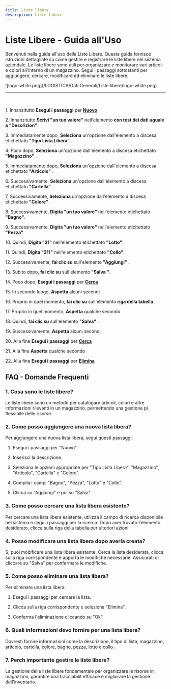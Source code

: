 ```yaml
---
title: Liste libere
description: Liste libere
---
```

# Liste Libere \- Guida all\'Uso

Benvenuti nella guida all\'uso delle Liste Libere\. Questa guida fornisce istruzioni dettagliate su come gestire e registrare le liste libere nel sistema aziendale\. Le liste libere sono utili per organizzare e monitorare vari articoli e colori all\'interno di un magazzino\. Segui i passaggi sottostanti per aggiungere\, cercare\, modificare ed eliminare le liste libere\.

![logo-white.png](/LOGISTICA/Dati Generali/Liste libere/logo-white.png)

---

&nbsp;

1\. Innanzitutto **Esegui i passaggi** per **[Nuovo](/docs/Z_Operazioni%20base/Nuovo)**

2\. Innanzitutto **Scrivi \"un tuo valore\"** nell\'elemento **con test dei dati uguale a \"Descrizion\"**\.

3\. Immediatamente dopo\, **Seleziona** un\'opzione dall\'elemento a discesa etichettato **\"Tipo Lista Libera\"** \.

4\. Poco dopo\, **Seleziona** un\'opzione dall\'elemento a discesa etichettato **\"Magazzino\"** \.

5\. Immediatamente dopo\, **Seleziona** un\'opzione dall\'elemento a discesa etichettato **\"Articolo\"** \.

6\. Successivamente\, **Seleziona** un\'opzione dall\'elemento a discesa etichettato **\"Cartella\"** \.

7\. Successivamente\, **Seleziona** un\'opzione dall\'elemento a discesa etichettato **\"Colore\"** \.

8\. Successivamente\, **Digita \"un tuo valore\"** nell\'elemento etichettato **\"Bagno\"**\.

9\. Successivamente\, **Digita \"un tuo valore\"** nell\'elemento etichettato **\"Pezza\"**\.

10\. Quindi\, **Digita \"21\"** nell\'elemento etichettato **\"Lotto\"**\.

11\. Quindi\, **Digita \"211\"** nell\'elemento etichettato **\"Collo\"**\.

12\. Successivamente\, **fai clic su** sull\'elemento **\"Aggiungi\"** \.

13\. Subito dopo\, **fai clic su** sull\'elemento **\"Salva \"**\.

14\. Poco dopo\, **Esegui i passaggi** per **[Cerca](/docs/Z_Operazioni%20base/Cerca)**

15\. In secondo luogo\, **Aspetta** alcuni secondi

16\. Proprio in quel momento\, **fai clic su** sull\'elemento **riga della tabella** \.

17\. Proprio in quel momento\, **Aspetta** qualche secondo

18\. Quindi\, **fai clic su** sull\'elemento **\"Salva\"** \.

19\. Successivamente\, **Aspetta** alcuni secondi

20\. Alla fine **Esegui i passaggi** per **[Cerca](/docs/Z_Operazioni%20base/Cerca)**

21\. Alla fine **Aspetta** qualche secondo

22\. Alla fine **Esegui i passaggi** per **[Elimina](/docs/Z_Operazioni%20base/Elimina)**

## FAQ \- Domande Frequenti

### 1\. **Cosa sono le liste libere\?**

Le liste libere sono un metodo per catalogare articoli\, colori e altre informazioni rilevanti in un magazzino\, permettendo una gestione pi flessibile delle risorse\.

### 2\. **Come posso aggiungere una nuova lista libera\?**

Per aggiungere una nuova lista libera\, segui questi passaggi\:

1. Esegui i passaggi per \"Nuovo\"\.

2. Inserisci la descrizione\.

3. Seleziona le opzioni appropriate per \"Tipo Lista Libera\"\, \"Magazzino\"\, \"Articolo\"\, \"Cartella\" e \"Colore\"\.

4. Compila i campi \"Bagno\"\, \"Pezza\"\, \"Lotto\" e \"Collo\"\.

5. Clicca su \"Aggiungi\" e poi su \"Salva\"\.

### 3\. **Come posso cercare una lista libera esistente\?**

Per cercare una lista libera esistente\, utilizza il campo di ricerca disponibile nel sistema e segui i passaggi per la ricerca\. Dopo aver trovato l\'elemento desiderato\, clicca sulla riga della tabella per ulteriori azioni\.

### 4\. **Posso modificare una lista libera dopo averla creata\?**

S\, puoi modificare una lista libera esistente\. Cerca la lista desiderata\, clicca sulla riga corrispondente e apporta le modifiche necessarie\. Assicurati di cliccare su \"Salva\" per confermare le modifiche\.

### 5\. **Come posso eliminare una lista libera\?**

Per eliminare una lista libera\:

1. Esegui i passaggi per cercare la lista\.

2. Clicca sulla riga corrispondente e seleziona \"Elimina\"\.

3. Conferma l\'eliminazione cliccando su \"Ok\"\.

### 6\. **Quali informazioni devo fornire per una lista libera\?**

Dovresti fornire informazioni come la descrizione\, il tipo di lista\, magazzino\, articolo\, cartella\, colore\, bagno\, pezza\, lotto e collo\.

### 7\. **Perch  importante gestire le liste libere\?**

La gestione delle liste libere  fondamentale per organizzare le risorse in magazzino\, garantire una tracciabilit efficace e migliorare la gestione dell\'inventario\.
